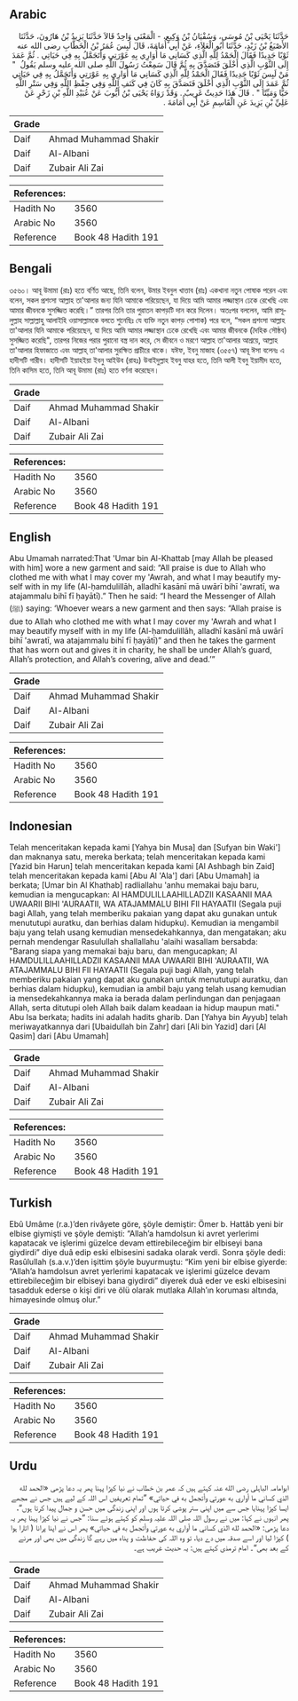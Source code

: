 ## Arabic


<div dir="rtl" lang="ar" style={{fontSize:'larger',backgroundColor:'#f8f9fa',padding:20}}>
حَدَّثَنَا يَحْيَى بْنُ مُوسَى، وَسُفْيَانُ بْنُ وَكِيعٍ، - الْمَعْنَى وَاحِدٌ قَالاَ حَدَّثَنَا يَزِيدُ بْنُ هَارُونَ، حَدَّثَنَا الأَصْبَغُ بْنُ زَيْدٍ، حَدَّثَنَا أَبُو الْعَلاَءِ، عَنْ أَبِي أُمَامَةَ، قَالَ لَبِسَ عُمَرُ بْنُ الْخَطَّابِ رضى الله عنه ثَوْبًا جَدِيدًا فَقَالَ الْحَمْدُ لِلَّهِ الَّذِي كَسَانِي مَا أُوَارِي بِهِ عَوْرَتِي وَأَتَجَمَّلُ بِهِ فِي حَيَاتِي ‏.‏ ثُمَّ عَمَدَ إِلَى الثَّوْبِ الَّذِي أَخْلَقَ فَتَصَدَّقَ بِهِ ثُمَّ قَالَ سَمِعْتُ رَسُولَ اللَّهِ صلى الله عليه وسلم يَقُولُ ‏ "‏ مَنْ لَبِسَ ثَوْبًا جَدِيدًا فَقَالَ الْحَمْدُ لِلَّهِ الَّذِي كَسَانِي مَا أُوَارِي بِهِ عَوْرَتِي وَأَتَجَمَّلُ بِهِ فِي حَيَاتِي ثُمَّ عَمَدَ إِلَى الثَّوْبِ الَّذِي أَخْلَقَ فَتَصَدَّقَ بِهِ كَانَ فِي كَنَفِ اللَّهِ وَفِي حِفْظِ اللَّهِ وَفِي سَتْرِ اللَّهِ حَيًّا وَمَيِّتًا ‏"‏ ‏.‏ قَالَ هَذَا حَدِيثٌ غَرِيبٌ ‏.‏ وَقَدْ رَوَاهُ يَحْيَى بْنُ أَيُّوبَ عَنْ عُبَيْدِ اللَّهِ بْنِ زَحْرٍ عَنْ عَلِيِّ بْنِ يَزِيدَ عَنِ الْقَاسِمِ عَنْ أَبِي أُمَامَةَ ‏.‏
</div>
<div style={{backgroundColor:'#f8f9fa',padding:20, marginBottom: 10}}><table> <thead> <tr> <th>Grade</th> <th></th> </tr> </thead> <tbody> <tr><td>Daif</td><td>Ahmad Muhammad Shakir</td></tr><tr><td>Daif</td><td>Al-Albani</td></tr><tr><td>Daif</td><td>Zubair Ali Zai</td></tr></tbody></table><table> <thead> <tr> <th>References:</th> <th></th> </tr> </thead> <tbody><tr><td>Hadith No</td><td>3560</td></tr><tr><td>Arabic No</td><td>3560</td></tr><tr><td>Reference</td><td>Book 48 Hadith 191</td></tr></tbody></table></div>

## Bengali


<div dir="ltr" lang="bn" style={{fontSize:'larger',backgroundColor:'#f8f9fa',padding:20}}>
৩৫৬০। আবূ উমামা (রাঃ) হতে বর্ণিত আছে, তিনি বলেন, উমার ইবনুল খাত্তাব (রাঃ) একখানা নতুন পোষাক পরেন এবং বলেন, সকল প্রশংসা আল্লাহ তা'আলার জন্য যিনি আমাকে পরিয়েছেন, যা দিয়ে আমি আমার লজ্জাস্থান ঢেকে রেখেছি এবং আমার জীবনকে সুসজ্জিত করেছি।” তারপর তিনি তার পুরাতন কাপড়টি দান করে দিলেন। অতঃপর বললেন, আমি রাসূলুল্লাহ সাল্লাল্লাহু আলাইহি ওয়াসাল্লামকে বলতে শুনেছিঃ যে ব্যক্তি নতুন কাপড় পোশাক) পরে বলে, “সকল প্রশংসা আল্লাহ তা'আলার যিনি আমাকে পরিয়েছেন, যা দিয়ে আমি আমার লজ্জাস্থান ঢেকে রেখেছি এবং আমার জীবনকে (দৈহিক সৌষ্ঠব) সুসজ্জিত করেছি", তারপর নিজের পরার পুরানো বস্ত্র দান করে, সে জীবনে ও মরণে আল্লাহ তা'আলার আশ্রয়ে, আল্লাহ তা'আলার হিফাজাতে এবং আল্লাহ্ তা'আলার সুরক্ষিত প্রাচীরে থাকে। যঈফ, ইবনু মাজাহ (৩৫৫৭) আবূ ঈসা বলেনঃ এ হাদীসটি গারীব। হাদীসটি ইয়াহইয়া ইবনু আইউব (রাহঃ) উবাইদুল্লাহ ইবনু যাহর হতে, তিনি আলী ইবনু ইয়ামীদ হতে, তিনি কাসিম হতে, তিনি আবূ উমামা (রাঃ) হতে বর্ণনা করেছেন।
</div>
<div style={{backgroundColor:'#f8f9fa',padding:20, marginBottom: 10}}><table> <thead> <tr> <th>Grade</th> <th></th> </tr> </thead> <tbody> <tr><td>Daif</td><td>Ahmad Muhammad Shakir</td></tr><tr><td>Daif</td><td>Al-Albani</td></tr><tr><td>Daif</td><td>Zubair Ali Zai</td></tr></tbody></table><table> <thead> <tr> <th>References:</th> <th></th> </tr> </thead> <tbody><tr><td>Hadith No</td><td>3560</td></tr><tr><td>Arabic No</td><td>3560</td></tr><tr><td>Reference</td><td>Book 48 Hadith 191</td></tr></tbody></table></div>

## English


<div dir="ltr" lang="en" style={{fontSize:'larger',backgroundColor:'#f8f9fa',padding:20}}>
Abu Umamah narrated:That 'Umar bin Al-Khattab [may Allah be pleased with him] wore a new garment and said: “All praise is due to Allah who clothed me with what I may cover my 'Awrah, and what I may beautify myself with in my life (Al-ḥamdulillāh, alladhī kasānī mā uwārī bihī 'awratī, wa atajammalu bihī fī ḥayātī).” Then he said: “I heard the Messenger of Allah (ﷺ) saying: ‘Whoever wears a new garment and then says: “Allah praise is due to Allah who clothed me with what I may cover my 'Awrah and what I may beautify myself with in my life (Al-ḥamdulillāh, alladhī kasānī mā uwārī bihī 'awratī, wa atajammalu bihī fī ḥayātī)” and then he takes the garment that has worn out and gives it in charity, he shall be under Allah’s guard, Allah’s protection, and Allah’s covering, alive and dead.’”
</div>
<div style={{backgroundColor:'#f8f9fa',padding:20, marginBottom: 10}}><table> <thead> <tr> <th>Grade</th> <th></th> </tr> </thead> <tbody> <tr><td>Daif</td><td>Ahmad Muhammad Shakir</td></tr><tr><td>Daif</td><td>Al-Albani</td></tr><tr><td>Daif</td><td>Zubair Ali Zai</td></tr></tbody></table><table> <thead> <tr> <th>References:</th> <th></th> </tr> </thead> <tbody><tr><td>Hadith No</td><td>3560</td></tr><tr><td>Arabic No</td><td>3560</td></tr><tr><td>Reference</td><td>Book 48 Hadith 191</td></tr></tbody></table></div>

## Indonesian


<div dir="ltr" lang="id" style={{fontSize:'larger',backgroundColor:'#f8f9fa',padding:20}}>
Telah menceritakan kepada kami [Yahya bin Musa] dan [Sufyan bin Waki'] dan maknanya satu, mereka berkata; telah menceritakan kepada kami [Yazid bin Harun] telah menceritakan kepada kami [Al Ashbagh bin Zaid] telah menceritakan kepada kami [Abu Al 'Ala'] dari [Abu Umamah] ia berkata; [Umar bin Al Khathab] radliallahu 'anhu memakai baju baru, kemudian ia mengucapkan: Al HAMDULILLAAHILLADZII KASAANII MAA UWAARII BIHI 'AURAATII, WA ATAJAMMALU BIHI FII HAYAATII (Segala puji bagi Allah, yang telah memberiku pakaian yang dapat aku gunakan untuk menututupi auratku, dan berhias dalam hidupku). Kemudian ia mengambil baju yang telah usang kemudian mensedekahkannya, dan mengatakan; aku pernah mendengar Rasulullah shallallahu 'alaihi wasallam bersabda: "Barang siapa yang memakai baju baru, dan mengucapkan; Al HAMDULILLAAHILLADZII KASAANII MAA UWAARII BIHI 'AURAATII, WA ATAJAMMALU BIHI FII HAYAATII (Segala puji bagi Allah, yang telah memberiku pakaian yang dapat aku gunakan untuk menututupi auratku, dan berhias dalam hidupku), kemudian ia ambil baju yang telah usang kemudian ia mensedekahkannya maka ia berada dalam perlindungan dan penjagaan Allah, serta ditutupi oleh Allah baik dalam keadaan ia hidup maupun mati." Abu Isa berkata; hadits ini adalah hadits gharib. Dan [Yahya bin Ayyub] telah meriwayatkannya dari [Ubaidullah bin Zahr] dari [Ali bin Yazid] dari [Al Qasim] dari [Abu Umamah]
</div>
<div style={{backgroundColor:'#f8f9fa',padding:20, marginBottom: 10}}><table> <thead> <tr> <th>Grade</th> <th></th> </tr> </thead> <tbody> <tr><td>Daif</td><td>Ahmad Muhammad Shakir</td></tr><tr><td>Daif</td><td>Al-Albani</td></tr><tr><td>Daif</td><td>Zubair Ali Zai</td></tr></tbody></table><table> <thead> <tr> <th>References:</th> <th></th> </tr> </thead> <tbody><tr><td>Hadith No</td><td>3560</td></tr><tr><td>Arabic No</td><td>3560</td></tr><tr><td>Reference</td><td>Book 48 Hadith 191</td></tr></tbody></table></div>

## Turkish


<div dir="ltr" lang="tr" style={{fontSize:'larger',backgroundColor:'#f8f9fa',padding:20}}>
Ebû Umâme (r.a.)’den rivâyete göre, şöyle demiştir: Ömer b. Hattâb yeni bir elbise giymişti ve şöyle demişti: “Allah’a hamdolsun ki avret yerlerimi kapatacak ve işlerimi güzelce devam ettirebileceğim bir elbiseyi bana giydirdi” diye duâ edip eski elbisesini sadaka olarak verdi. Sonra şöyle dedi: Rasûlullah (s.a.v.)’den işittim şöyle buyurmuştu: “Kim yeni bir elbise giyerde: “Allah’a hamdolsun avret yerlerimi kapatacak ve işlerimi güzelce devam ettirebileceğim bir elbiseyi bana giydirdi” diyerek duâ eder ve eski elbisesini tasadduk ederse o kişi diri ve ölü olarak mutlaka Allah’ın koruması altında, himayesinde olmuş olur.”
</div>
<div style={{backgroundColor:'#f8f9fa',padding:20, marginBottom: 10}}><table> <thead> <tr> <th>Grade</th> <th></th> </tr> </thead> <tbody> <tr><td>Daif</td><td>Ahmad Muhammad Shakir</td></tr><tr><td>Daif</td><td>Al-Albani</td></tr><tr><td>Daif</td><td>Zubair Ali Zai</td></tr></tbody></table><table> <thead> <tr> <th>References:</th> <th></th> </tr> </thead> <tbody><tr><td>Hadith No</td><td>3560</td></tr><tr><td>Arabic No</td><td>3560</td></tr><tr><td>Reference</td><td>Book 48 Hadith 191</td></tr></tbody></table></div>

## Urdu


<div dir="rtl" lang="ur" style={{fontSize:'larger',backgroundColor:'#f8f9fa',padding:20}}>
ابوامامہ الباہلی رضی الله عنہ کہتے ہیں کہ عمر بن خطاب نے نیا کپڑا پہنا پھر یہ دعا پڑھی «الحمد لله الذي كساني ما أواري به عورتي وأتجمل به في حياتي» ”تمام تعریفیں اس اللہ کے لیے ہیں جس نے مجھے ایسا کپڑا پہنایا جس سے میں اپنی ستر پوشی کرتا ہوں اور اپنی زندگی میں حسن و جمال پیدا کرتا ہوں“، پھر انہوں نے کہا: میں نے رسول اللہ صلی اللہ علیہ وسلم کو کہتے ہوئے سنا: ”جس نے نیا کپڑا پہنا پھر یہ دعا پڑھی: «الحمد لله الذي كساني ما أواري به عورتي وأتجمل به في حياتي» پھر اس نے اپنا پرانا ( اتارا ہوا ) کپڑا لیا اور اسے صدقہ میں دے دیا، تو وہ اللہ کی حفاظت و پناہ میں رہے گا زندگی میں بھی اور مرنے کے بعد بھی“۔ امام ترمذی کہتے ہیں: یہ حدیث غریب ہے۔
</div>
<div style={{backgroundColor:'#f8f9fa',padding:20, marginBottom: 10}}><table> <thead> <tr> <th>Grade</th> <th></th> </tr> </thead> <tbody> <tr><td>Daif</td><td>Ahmad Muhammad Shakir</td></tr><tr><td>Daif</td><td>Al-Albani</td></tr><tr><td>Daif</td><td>Zubair Ali Zai</td></tr></tbody></table><table> <thead> <tr> <th>References:</th> <th></th> </tr> </thead> <tbody><tr><td>Hadith No</td><td>3560</td></tr><tr><td>Arabic No</td><td>3560</td></tr><tr><td>Reference</td><td>Book 48 Hadith 191</td></tr></tbody></table></div>
